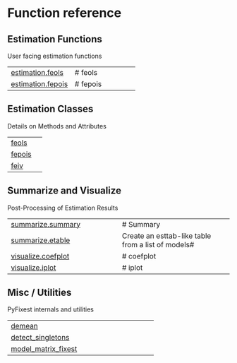# Function reference {.doc .doc-index}

## Estimation Functions

User facing estimation functions


| | |
| --- | --- |
| [estimation.feols](estimation.feols.qmd#pyfixest.estimation.feols) | # feols |
| [estimation.fepois](estimation.fepois.qmd#pyfixest.estimation.fepois) | # fepois |

## Estimation Classes

Details on Methods and Attributes


| | |
| --- | --- |
| [feols](feols.qmd#pyfixest.feols) |  |
| [fepois](fepois.qmd#pyfixest.fepois) |  |
| [feiv](feiv.qmd#pyfixest.feiv) |  |

## Summarize and Visualize

Post-Processing of Estimation Results


| | |
| --- | --- |
| [summarize.summary](summarize.summary.qmd#pyfixest.summarize.summary) | # Summary |
| [summarize.etable](summarize.etable.qmd#pyfixest.summarize.etable) | Create an esttab-like table from a list of models# |
| [visualize.coefplot](visualize.coefplot.qmd#pyfixest.visualize.coefplot) | # coefplot |
| [visualize.iplot](visualize.iplot.qmd#pyfixest.visualize.iplot) | # iplot |

## Misc / Utilities

PyFixest internals and utilities


| | |
| --- | --- |
| [demean](demean.qmd#pyfixest.demean) |  |
| [detect_singletons](detect_singletons.qmd#pyfixest.detect_singletons) |  |
| [model_matrix_fixest](model_matrix_fixest.qmd#pyfixest.model_matrix_fixest) |  |